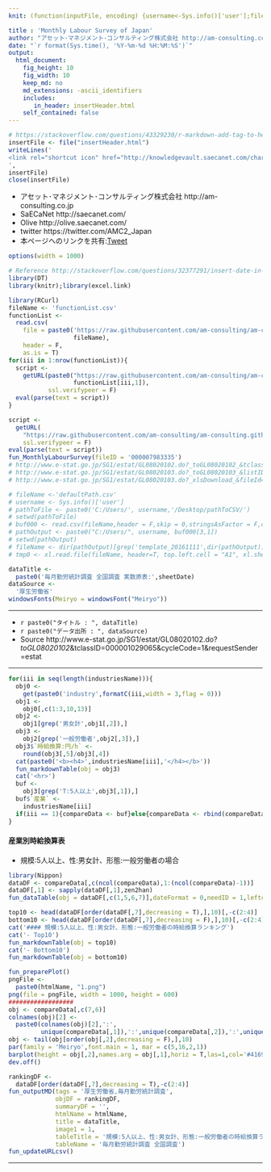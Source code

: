 ```yaml
---
knit: (function(inputFile, encoding) {username<-Sys.info()['user'];fileName<-'defaultPath.csv';pathToFile <-paste0('C:/Users/', username,'/Desktop/pathToCSV/');setwd(pathToFile);buf0<-read.csv(fileName,header = F,skip = 0,stringsAsFactor = F,check.names = F,fileEncoding = 'utf-8');timeStamp<-format(Sys.time(),'%Y%m%d%H%M%S');htmlName<-'monthlyLabourSurvey';rmarkdown::render(inputFile, encoding = encoding, output_file = paste0('C:/Users/',username,buf0[2,1],'charts/','am-consulting.co.jp-',htmlName,'.html')) })

title : 'Monthly Labour Survey of Japan'
author: "アセット･マネジメント･コンサルティング株式会社 http://am-consulting.co.jp"
date: "`r format(Sys.time(), '%Y-%m-%d %H:%M:%S')`"
output: 
  html_document:
    fig_height: 10
    fig_width: 10
    keep_md: no
    md_extensions: -ascii_identifiers 
    includes:
       in_header: insertHeader.html
    self_contained: false
---
```


```r
# https://stackoverflow.com/questions/43329230/r-markdown-add-tag-to-head-of-html-output/43334558#43334558
insertFile <- file("insertHeader.html")
writeLines('
<link rel="shortcut icon" href="http://knowledgevault.saecanet.com/charts/indicator/favicon-bar-chart.ico">
',
insertFile)
close(insertFile)
```

<link href="http://knowledgevault.saecanet.com/components/rmarkdown-html.css" rel="stylesheet">
<script src="http://knowledgevault.saecanet.com/components/JavascriptCode.js"></script>
<style>.main-container {max-width : 1000px;}</style>

- アセット･マネジメント･コンサルティング株式会社 http://am-consulting.co.jp
- SaECaNet http://saecanet.com/
- Olive http://olive.saecanet.com/
- twitter https://twitter.com/AMC2_Japan
- 本ページへのリンクを共有:<a href="https://twitter.com/share" class="twitter-share-button" data-via="AMC2_Japan" data-size="large">Tweet</a> <script>!function(d,s,id){var js,fjs=d.getElementsByTagName(s)[0],p=/^http:/.test(d.location)?'http':'https';if(!d.getElementById(id)){js=d.createElement(s);js.id=id;js.src=p+'://platform.twitter.com/widgets.js';fjs.parentNode.insertBefore(js,fjs);}}(document, 'script', 'twitter-wjs');</script>

```r
options(width = 1000)
```

```r
# Reference http://stackoverflow.com/questions/32377291/insert-date-in-filename-while-knitting-document-using-rstudio-knit-button
library(DT)
library(knitr);library(excel.link)
```

```r
library(RCurl)
fileName <- 'functionList.csv'
functionList <-
  read.csv(
    file = paste0('https://raw.githubusercontent.com/am-consulting/am-consulting.github.io/master/csv/',
                  fileName),
    header = F,
    as.is = T)
for(iii in 1:nrow(functionList)){
  script <- 
    getURL(paste0("https://raw.githubusercontent.com/am-consulting/am-consulting.github.io/master/", 
                  functionList[iii,1]),
           ssl.verifypeer = F)
  eval(parse(text = script))
}
```

```r
script <-
  getURL(
    "https://raw.githubusercontent.com/am-consulting/am-consulting.github.io/master/importMonthlyLabourSurvey.r",
    ssl.verifypeer = F)
eval(parse(text = script))
fun_MonthlyLabourSurvey(fileID = '000007983335')
# http://www.e-stat.go.jp/SG1/estat/GL08020102.do?_toGL08020102_&tclassID=000001029065&cycleCode=1&requestSender=estat
# http://www.e-stat.go.jp/SG1/estat/GL08020103.do?_toGL08020103_&listID=000001187203&disp=Other&requestSender=estat
# http://www.e-stat.go.jp/SG1/estat/GL08020103.do?_xlsDownload_&fileId=000007983335&releaseCount=1
```

```r
# fileName <-'defaultPath.csv'
# username <- Sys.info()['user']
# pathToFile <- paste0('C:/Users/', username,'/Desktop/pathToCSV/')
# setwd(pathToFile)
# buf000 <- read.csv(fileName,header = F,skip = 0,stringsAsFactor = F,check.names = F,fileEncoding = 'utf-8')
# pathOutput <- paste0("C:/Users/", username, buf000[3,1])
# setwd(pathOutput)
# fileName <- dir(pathOutput)[grep('template_20161111',dir(pathOutput))]
# tmp0 <- xl.read.file(fileName, header=T, top.left.cell = "A1", xl.sheet = 2, excel.visible = F)
```

```r
dataTitle <- 
  paste0('毎月勤労統計調査 全国調査 実数原表:',sheetDate)
dataSource <- 
  '厚生労働省'
windowsFonts(Meiryo = windowsFont("Meiryo"))
```

***

- `r paste0("タイトル : ", dataTitle)`
- `r paste0("データ出所 : ", dataSource)`
- Source http://www.e-stat.go.jp/SG1/estat/GL08020102.do?_toGL08020102_&tclassID=000001029065&cycleCode=1&requestSender=estat

***

```r
for(iii in seq(length(industriesName))){
  obj0 <- 
    get(paste0('industry',formatC(iii,width = 3,flag = 0)))
  obj1 <- 
    obj0[,c(1:3,10,13)]
  obj2 <- 
    obj1[grep('男女計',obj1[,2]),]
  obj3 <- 
    obj2[grep('一般労働者',obj2[,3]),]
  obj3$`時給換算:円/h` <- 
    round(obj3[,5]/obj3[,4])
  cat(paste0('<b><h4>',industriesName[iii],'</h4></b>'))
  fun_markdownTable(obj = obj3)
  cat('<hr>')
  buf <-
    obj3[grep('T:5人以上',obj3[,1]),]
  buf$`産業` <- 
    industriesName[iii]
  if(iii == 1){compareData <- buf}else{compareData <- rbind(compareData,buf)}
}
```

#### 産業別時給換算表
- 規模:5人以上、性:男女計、形態:一般労働者の場合

```r
library(Nippon)
dataDF <- compareData[,c(ncol(compareData),1:(ncol(compareData)-1))]
dataDF[,1] <- sapply(dataDF[,1],zen2han)
fun_dataTable(obj = dataDF[,c(1,5,6,7)],dateFormat = 0,needID = 1,leftcolumns = 2,orderDirection = 'asc')
```

```r
top10 <- head(dataDF[order(dataDF[,7],decreasing = T),],10)[,-c(2:4)]
bottom10 <- head(dataDF[order(dataDF[,7],decreasing = F),],10)[,-c(2:4)]
cat('#### 規模:5人以上、性:男女計、形態:一般労働者の時給換算ランキング')
cat('- Top10')
fun_markdownTable(obj = top10)
cat('- Bottom10')
fun_markdownTable(obj = bottom10)
```

```r
fun_preparePlot()
pngFile <-
  paste0(htmlName, "1.png")
png(file = pngFile, width = 1000, height = 600)
##################
obj <- compareData[,c(7,6)]
colnames(obj)[2] <-
  paste0(colnames(obj)[2],':',
         unique(compareData[,1]),':',unique(compareData[,2]),':',unique(compareData[,3]))
obj <- tail(obj[order(obj[,2],decreasing = F),],10)
par(family = 'Meiryo',font.main = 1, mar = c(5,16,2,1))
barplot(height = obj[,2],names.arg = obj[,1],horiz = T,las=1,col='#4169e1',xlab = colnames(obj)[2],main = paste0(dataTitle,':Top10'),cex.main = 1,cex.axis = 1,cex.names = 1)
dev.off()
```

```r
rankingDF <- 
  dataDF[order(dataDF[,7],decreasing = T),-c(2:4)]
fun_outputMD(tags = '厚生労働省,毎月勤労統計調査',
             objDF = rankingDF,
             summaryDF = '',
             htmlName = htmlName,
             title = dataTitle,
             image1 = 1,
             tableTitle = '規模:5人以上、性:男女計、形態:一般労働者の時給換算ランキング',
             tableName = '毎月勤労統計調査 全国調査')
fun_updateURLcsv()
```

***
<script>MakeNegative()</script>
<script>
  (function(i,s,o,g,r,a,m){i['GoogleAnalyticsObject']=r;i[r]=i[r]||function(){
  (i[r].q=i[r].q||[]).push(arguments)},i[r].l=1*new Date();a=s.createElement(o),
  m=s.getElementsByTagName(o)[0];a.async=1;a.src=g;m.parentNode.insertBefore(a,m)
  })(window,document,'script','https://www.google-analytics.com/analytics.js','ga');

  ga('create', 'UA-3077339-5', 'auto');
  ga('send', 'pageview');

</script>
